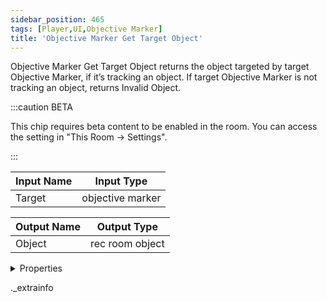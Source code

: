 ```yaml
---
sidebar_position: 465
tags: [Player,UI,Objective Marker]
title: 'Objective Marker Get Target Object'
---
```


Objective Marker Get Target Object returns the object targeted by target Objective Marker, if it’s tracking an object. If target Objective Marker is not tracking an object, returns Invalid Object.

:::caution BETA

This chip requires beta content to be enabled in the room. You can access the setting in "This Room -> Settings".

:::

<IChip uuid="0a9761e3-44df-4ede-a1dd-6a8f4eb6a7c1" />

| Input Name | Input Type |
|-----------|-----------|
| Target | objective marker |

| Output Name | Output Type |
|-----------|-----------|
| Object | rec room object |


<details>
  <summary>Properties</summary>
  <div>
    <div>
    <table>
      <thead>
        <tr>
          <th>Room availability:</th>
          <th>Available everywhere</th>
        </tr>
        <tr>
          <th>Is beta required?</th>
          <th>Yes</th>
        </tr>
        <tr>
          <th>Is this chip a trolling risk?</th>
          <th>No</th>
        </tr>
        <tr>
          <th>Is this chip a role assignment risk?</th>
          <th>No</th>
        </tr>
        <tr>
          <th>Chip UUID</th>
          <th>0a9761e3-44df-4ede-a1dd-6a8f4eb6a7c1</th>
        </tr>
      </thead>
    </table>
    </div>
  </div>
</details>

._extrainfo
